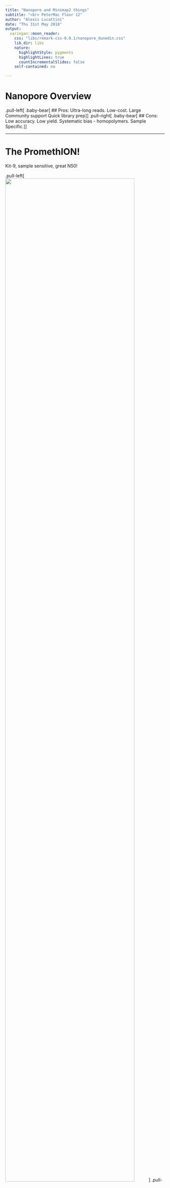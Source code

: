 ```yaml
---
title: "Nanopore and Minimap2 things"
subtitle: "<br> PeterMac Floor 12"
author: "Alexis Lucattini"
date: "Thu 31st May 2018"
output:
  xaringan::moon_reader:
    css: "libs/remark-css-0.0.1/nanopore_dunedin.css"
    lib_dir: libs
    nature:
      highlightStyle: pygments
      highlightLines: true
      countIncrementalSlides: false
    self-contained: no

---
```

# Nanopore Overview
.pull-left[
.baby-bear[
## Pros:
Ultra-long reads.
Low-cost.
Large Community support
Quick library prep
]
]
.pull-right[
.baby-bear[
## Cons:
Low accuracy.
Low yield.
Systematic bias - homopolymers.
Sample Specific.
]
]

---

# The PromethION!

Kit-9, sample sensitive, great N50!

.pull-left[
<img src=./images/prom.yield.png width=90%>
]
.pull-right[
<img src=./images/prom.hist.png width=90%>
]

---

# Alignment algorithms
Initially limited, due to unique sequencing error parameters.

.baby-bear[
* LAST was the first best choice.
  + Still very useful for metagenomics.<br><br> 
* Bwa mem with optimised parameters.  
  + -ont2d option equivalent to "-k14 -W20 -r10 -A1 -B1 -O1 -E1 -L0"<br><br> 
* Minimap2 with the map-ont option. 
  + Equivalent to "-k15"
]

---

# Flags and Tags
.small[
Each alignment have set flags and tags. 
This allows you to group reads/alignments based on certain conditions.  
* Flags provide a boolean value for a given condition - True/False.
  + *range: 0-255.*
  + *Boolean combinations for eight attributes.*<br><br> 
* Tags can be optional and hold any type of information.
  + *int, boolean, string*<br><br> 
* Many flags/tags are illumina-sequencing specific:
  + *paired end*
]
---

## Important tags to look for in nanopore sequencing
.pull-left[
.small[
* NM tags
  + The edit distance between read and sequence.
  + 1 - NM/AlignmentLength ~= Accuracy
* MD tag 
  + Verbose version of the cg tag (CIGAR string) of an alignment
  + Provides SNP/indel information
  + No clip info
  + Insertions are not recorded. Info  [here](https://github.com/vsbuffalo/devnotes/wiki/The-MD-Tag-in-BAM-Files)
]
]

.pull-right[

```r
library(magrittr)
knitr::kable(data.frame(c("REF ","    ", "READ"),
                        c("TAA-GCAAGGTCG", 
                          "|||||||||||||", 
                          "TATGGCA--GTCG")
                        ),
             col.names = NULL, format="html") %>%
  kableExtra::kable_styling(full_width = T, font_size=20) %>%
  kableExtra::column_spec(1:2, monospace=TRUE) 
```
.small[
* A CIGAR string
  + `3M1I3M2D2M4`  
* An MD string equivalent
  + `2MA3^AG4`  
* A CS tag (See next page)
  + `:2*AT+G:3-AG:4`
]
]

---

# The CS tag and MD tag
.pull-left[
.baby-bear[
**CS tag**
* Verbose version of MD tag
* Easier for parsing.
* Relatively new.
* MD tag still required for some parsers.
  + Pipe through  `samtools calmd` prior to sorting.

CS tag example:  
`:6-ata:10+gt:4*at:3`
]
]
.pull-right[
.baby-bear[
Key:
* `:[0-9]+ is an identical block`
* '-[ACTG]+ is a deletion`
* '+[ACTG]+ is an insersion
* '*XY' is a substitution with base X subsituted for base y.
]
]

---

# The --cs-long option

The `--cs-long` parameter provides a reference free solution to alignment queries.

.pull-left[

```r
library(magrittr)
knitr::kable(data.frame(c("REF ","    ", "READ"),
                        c("TAA-GCAAGGTCG", 
                          "|||||||||||||", 
                          "TATGGCA--GTCG")
                        ),
             col.names = NULL, format="html") %>%
  kableExtra::kable_styling(full_width = T, font_size=20) %>%
  kableExtra::column_spec(1:2, monospace=TRUE) 
```
.small[
CS long tag example:
  + `=TA*AT+G=GCA-AG=GTCG`
]
]
.pull-right[
.baby-bear[
**Key**
+ `=[ATCG]+` is a set of matches
+ `-[ACTG]+` is a deletion
+ `+[ACTG]+` is an insertion
+ *XY' is a substitution with X-ref for Y-read.
]
]

---

# For the love of regex

.large[`/(:[0-9]+|\*[a-z][a-z]|[=\+\-][A-Za-z]+)+/`]

---

# Alignments in Minimap2
.pull-left[
.baby-bear[
**Supplementary alignments**:
Definition: 
* A segment of the read which is (mostly) non-overlapping the primary alignment that maps to an alternative position in the genome.

Cases:
* Structural variation.
]
]
.pull-right[
.baby-bear[
**Secondary alignments**:
Definition: 
* A segment of the read which provides an alternative alignment to the primary.

Cases:
* Repeat regions of the genome.
]
]

---

# Pysam, pandas and puerility

.baby-bear[
1. Pysam to pull out the cs string and other metadata from an alignment segment.
2. Convert the alignment segment to a pandas dataframe with the following columns:
+ ReadNuc, RefNuc  `# Nucleotide`
+ ReadPos, RefPos  `# Position in read/ref`
+ ReadStartContig, RefStartContig  `# Start of indel/match`
+ ReadEndContig, RefEndContig  `# End of indel/match`
]

---

# The simple things:

```
def extractEditMetricsFromBam(bam):
    '''
    loop over a bam file and get the edit distance to the reference genome
    stored in the NM tag
    scale by aligned read length
    '''
    samfile = pysam.AlignmentFile(bam, "rb")
    return [(read.get_tag("NM"), read.query_alignment_length) 
            for read in samfile.fetch()
            if read.get_tag("tp") == "P"]

```
---

# Slightly more complex things

[My GitHub gist](https://gist.github.com/alexiswl/b52884c82e7afd28aec7bcda20b6f5fa
)

---

# Thank yous.
.pull-left[
.baby-bear[
* R&D:
    + Azadeh Saedi
    + Ken McGrath
    + Kirby Siemering
    + Lavinia Gordon
* Lab Ops:
    + Matthew Tinning
* IT:
    + Chris Hunt
    + Douglas Morrison
    + Gismon Thomas
* PR:
    + Desley Pitcher
]
]
.pull-right[
.baby-bear[
* WEHI
    + Matthew Ritchie
    + Quentin Gouil
    + Scott Gigante
    + Chris Woodruff
]
]